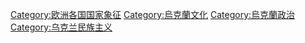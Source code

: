 [[Category:欧洲各国国家象征|Category:欧洲各国国家象征]]
[[Category:烏克蘭文化|Category:烏克蘭文化]]
[[Category:烏克蘭政治|Category:烏克蘭政治]]
[[Category:乌克兰民族主义|Category:乌克兰民族主义]]